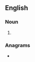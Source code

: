 {{also|cagebirds}}
==English==

===Noun===
{{head|en|noun plural form|head=[[cage]] [[bird]]s}}

# {{plural of|cage bird|lang=en}}

===Anagrams===
* {{anagrams|en|bird-cages|birdcages}}